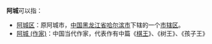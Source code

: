 '''阿城'''可以指：

* [[阿城区|阿城区]]：原阿城市，[[中国|中国]][[黑龙江省|黑龙江省]][[哈尔滨市|哈尔滨市]]下辖的一个[[市辖区|市辖区]]。
* [[阿城_(作家)|阿城 (作家)]]：中国当代作家，代表作有中篇《[[棋王|棋王]]》、《树王》、《孩子王》

{{disambig|Cat=二字中國相關消歧義}}